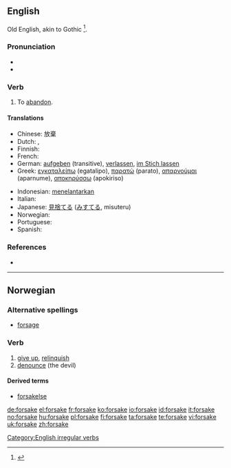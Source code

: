 ==English==
Old English, akin to Gothic {{term|𐍃𐌰𐌺𐌰𐌽|sc=Goth||tr=sakan||to rebuke, quarrel}}<ref>{{R:Webster 1913|forsake}}</ref>.

===Pronunciation===
* {{IPA|/'foɻseɪk/}}
* {{rhymes|eɪk}}

===Verb===
{{en-verb|forsakes|forsaking|forsook|forsaken}}

# To [[abandon]].

====Translations====
{{trans-top|to abandon}}
* Chinese: 放棄
* Dutch: {{t-|nl|verzaken}}, {{t+|nl|opgeven}}
* Finnish: {{t+|fi|hylätä}}
* French: {{t+|fr|abandonner}}
* German: [[aufgeben]] (transitive), [[verlassen]], [[im Stich lassen]]
* Greek: [[εγκαταλείπω]] (egatalipo), [[παρατώ]] (parato), [[απαρνούμαι]] (aparnume), [[αποκηρύσσω]] (apokiriso)
{{trans-mid}}
* Indonesian: [[telantar|menelantarkan]]
* Italian: {{t+|it|abbandonare}}
* Japanese: [[見捨てる]] ([[みすてる]], misuteru)
* Norwegian: {{t-|no|forlate}}
* Portuguese: {{t+|pt|abandonar}}
* Spanish: {{t+|es|abandonar}}
{{trans-bottom}}

===References===
* {{R:Century 1911}}
<references/>

[[Category:English irregular verbs]]

----

==Norwegian==

===Alternative spellings===
* [[forsage]]

===Verb===
{{no-verb-1|forsak}}

# [[give up]], [[relinquish]]
# [[denounce]] (the devil)

====Derived terms====
* [[forsakelse]]

[[de:forsake]]
[[el:forsake]]
[[fr:forsake]]
[[ko:forsake]]
[[io:forsake]]
[[id:forsake]]
[[it:forsake]]
[[no:forsake]]
[[hu:forsake]]
[[pl:forsake]]
[[fi:forsake]]
[[ta:forsake]]
[[te:forsake]]
[[vi:forsake]]
[[uk:forsake]]
[[zh:forsake]]